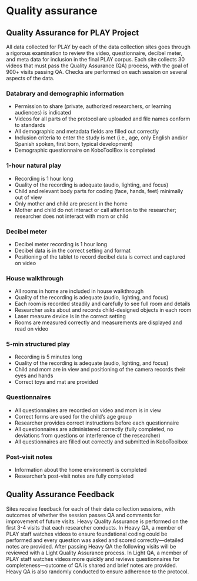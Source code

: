 # Quality assurance

## Quality Assurance for PLAY Project

All data collected for PLAY by each of the data collection sites goes through a rigorous examination to review the video, questionnaire, decibel meter, and meta data for inclusion in the final PLAY corpus. Each site collects 30 videos that must pass the Quality Assurance (QA) process, with the goal of 900+ visits passing QA. Checks are performed on each session on several aspects of the data.   

### Databrary and demographic information

- Permission to share (private, authorized researchers, or learning audiences) is indicated
- Videos for all parts of the protocol are uploaded and file names conform to standards
- All demographic and metadata fields are filled out correctly
- Inclusion criteria to enter the study is met (i.e., age, only English and/or Spanish spoken, first born, typical development)
- Demographic questionnaire on KoboToolBox is completed

### 1-hour natural play

- Recording is 1 hour long
- Quality of the recording is adequate (audio, lighting, and focus)
- Child and relevant body parts for coding (face, hands, feet) minimally out of view
- Only mother and child are present in the home
- Mother and child do not interact or call attention to the researcher; researcher does not interact with mom or child

### Decibel meter

- Decibel meter recording is 1 hour long
- Decibel data is in the correct setting and format
- Positioning of the tablet to record decibel data is correct and captured on video

### House walkthrough

- All rooms in home are included in house walkthrough
- Quality of the recording is adequate (audio, lighting, and focus)
- Each room is recorded steadily and carefully to see full room and details
- Researcher asks about and records child-designed objects in each room
- Laser measure device is in the correct setting
- Rooms are measured correctly and measurements are displayed and read on video

### 5-min structured play

- Recording is 5 minutes long
- Quality of the recording is adequate (audio, lighting, and focus)
- Child and mom are in view and positioning of the camera records their eyes and hands
- Correct toys and mat are provided

### Questionnaires

- All questionnaires are recorded on video and mom is in view
- Correct forms are used for the child's age group
- Researcher provides correct instructions before each questionnaire
- All questionnaires are administered correctly (fully completed, no deviations from questions or interference of the researcher)
- All questionnaires are filled out correctly and submitted in KoboToolbox

### Post-visit notes

- Information about the home environment is completed
- Researcher's post-visit notes are fully completed

## Quality Assurance Feedback

Sites receive feedback for each of their data collection sessions, with outcomes of whether the session passes QA and comments for improvement of future visits. Heavy Quality Assurance is performed on the first 3-4 visits that each researcher conducts. In Heavy QA, a member of PLAY staff watches videos to ensure foundational coding could be performed and every question was asked and scored correctly—detailed notes are provided. After passing Heavy QA the following visits will be reviewed with a Light Quality Assurance process. In Light QA, a member of PLAY staff watches videos more quickly and reviews questionnaires for completeness—outcome of QA is shared and brief notes are provided. Heavy QA is also randomly conducted to ensure adherence to the protocol.
